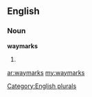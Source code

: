 ==English==

===Noun===
'''waymarks'''

# {{plural of|[[waymark]]}}

[[Category:English plurals]]

[[ar:waymarks]]
[[my:waymarks]]